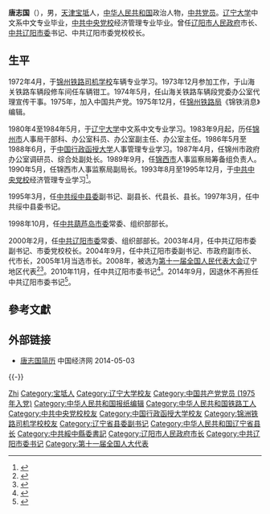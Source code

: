 {{Infobox Officeholder
|name              = 唐志国
|original_name     = 
|honorific-suffix  = 
|image             = 
|imagesize         = 
|smallimage        = 
|caption           = 
|office            = {{CPC}}[[中国共产党辽阳市委员会|辽阳市委]]书记
|term_start        = 2010年11月
|term_end          = 2014年9月
|successor         = 
|前任              = [[孙远良|孙远良]]
|继任              = [[王正谱|王正谱]]
|office2           = {{中华人民共和国国徽}}[[辽阳市人民政府|辽阳市人民政府]]市长
|term_start2       = 2004年9月
|term_end2         = 2010年11月
|前任2             = [[孙远良|孙远良]]
|继任2             = [[王正谱|王正谱]]
|Native place      = [[天津|天津]][[宝坻|宝坻]]
|birth_date        = 1954年10月
|birth_place       = {{CHN}}[[河北省|河北省]][[天津专区|天津专区]][[宝坻县|宝坻县]]
|death_date        = 
|death_place       = 
|nationality       = {{PRC}}
|ethnicity         = [[汉族|汉族]]
|spouse            = 
|party             = {{CPC}}
|children          = 
|alma_mater        = [[中共中央党校|中共中央党校]]<br/>[[中国行政函授大学|中国行政函授大学]]<br/>[[辽宁大学|辽宁大学]]<br/>[[锦州铁路司机学校|锦州铁路司机学校]]
|occupation        = [[工人|工人]]<br/>[[编辑|编辑]]<br/>中华人民共和国[[中华人民共和国公务员|公务员]]<br/>中国共产党高级[[干部|干部]]
|profession        = 
|educate =
|past =
|signature         = 
|website           = 
}}
'''唐志国'''（{{bd|1954年|10月|}}），男，[[天津|天津]][[宝坻|宝坻]]人，[[中华人民共和国|中华人民共和国]]政治人物，[[中共党员|中共党员]]。[[辽宁大学|辽宁大学]]中文系中文专业毕业，[[中共中央党校|中共中央党校]]经济管理专业毕业。曾任[[辽阳市人民政府|辽阳市人民政府]]市长、[[中共辽阳市委|中共辽阳市委]]书记、中共辽阳市委党校校长。

== 生平 ==
1972年4月，于[[锦州铁路司机学校|锦州铁路司机学校]]车辆专业学习。1973年12月参加工作，于山海关铁路车辆段修车间任车辆钳工。1974年5月，任山海关铁路车辆段党委办公室代理宣传干事。1975年，加入中国共产党。1975年12月，任[[锦州铁路局|锦州铁路局]]《锦铁消息》编辑。

1980年4至1984年5月，于[[辽宁大学|辽宁大学]]中文系中文专业学习。1983年9月起，历任[[锦州市|锦州市]]人事局干部科、办公室科员、办公室副主任、办公室主任。1986年5月至1988年6月，于[[中国行政函授大学|中国行政函授大学]]人事管理专业学习。1987年4月，任锦州市政府办公室调研员、综合处副处长。1989年9月，任[[锦西市|锦西市]]人事监察局筹备组负责人。1990年5月，任锦西市人事监察局副局长。1993年8月至1995年12月，于[[中共中央党校|中共中央党校]]经济管理专业学习<ref>{{cite web |title=辽宁辽阳市长王正谱任市委书记 唐志国不再任书记职务 |url=http://ln.ifeng.com/news/la/detail_2014_09/19/2931654_1.shtml |website=凤凰网 |accessdate=2014-09-19 |archive-date=2021-05-25 |archive-url=https://web.archive.org/web/20210525181600/http://ln.ifeng.com/news/la/detail_2014_09/19/2931654_1.shtml |dead-url=no }}</ref>。

1995年3月，任[[中共绥中县委|中共绥中县委]]副书记、副县长、代县长、县长。1997年3月，任中共绥中县委书记。

1998年10月，任[[中共葫芦岛市委|中共葫芦岛市委]]常委、组织部部长。

2000年2月，任[[中共辽阳市委|中共辽阳市委]]常委、组织部部长。2003年4月，任中共辽阳市委副书记、市委党校校长。2004年9月，任中共辽阳市委副书记、市政府副市长、代市长，2005年1月当选市长。2008年，被选为[[第十一届全国人民代表大会|第十一届全国人民代表大会]]辽宁地区代表<ref>{{cite web|author=新华网|title=第十一届全国人大代表|url=http://news.xinhuanet.com/ziliao/2008-03/03/content_7708230.htm?node=36628|publisher=新华网|accessdate=2014-01-07|archive-date=2014-01-10|archive-url=https://web.archive.org/web/20140110211415/http://news.xinhuanet.com/ziliao/2008-03/03/content_7708230.htm?node=36628|dead-url=no}}</ref><ref>{{cite news|title=全国人大代表信息-唐志国|url=http://210.82.31.1:8084/delegate/viewDelegate.action?dbid=110450|accessdate=2013-04-05|newspaper=全国人大网|archive-url=https://web.archive.org/web/20140306041322/http://www.npc.gov.cn/delegate/viewDelegate.action?dbid=110450|archive-date=2014-03-06|dead-url=yes}}</ref>。2010年11月，任中共辽阳市委书记<ref>{{cite web|accessdate=2014-06-03|url=http://www.ce.cn/xwzx/gnsz/gdxw/201011/01/t20101101_21932180.shtml|title=唐志国任辽阳市委书记|publisher=中国经济网|archive-url=https://web.archive.org/web/20140607044832/http://www.ce.cn/xwzx/gnsz/gdxw/201011/01/t20101101_21932180.shtml|archive-date=2014-06-07|dead-url=yes}}</ref>。2014年9月，因退休不再担任中共辽阳市委书记<ref>{{cite news|title=王正谱任辽阳市委书记 唐志国不再担任|url=http://district.ce.cn/newarea/sddy/201409/19/t20140919_3563474.shtml|accessdate=2016-10-30|newspaper=中国经济网|archive-date=2016-10-31|archive-url=https://web.archive.org/web/20161031085019/http://district.ce.cn/newarea/sddy/201409/19/t20140919_3563474.shtml|dead-url=no}}</ref>。

== 參考文獻 ==
{{reflist}}

== 外部链接 ==
* [http://district.ce.cn/zt/rwk/sf/ln/rs/201205/18/t20120518_23334038.shtml 唐志国简历]{{Wayback|url=http://district.ce.cn/zt/rwk/sf/ln/rs/201205/18/t20120518_23334038.shtml |date=20181104132912 }} 中国经济网 2014-05-03

{{-}}
{{start box}}
{{s-ppo|cpc}}
{{s-before|[[孙远良|孙远良]]}}
{{s-title|[[中國共產黨辽阳市委員會|中國共產黨辽阳市委員會]]书记|2010年11月－2014年9月}}
{{s-after|[[王正谱|王正谱]]}}
{{s-gov|prc}}
{{s-before|[[孙远良|孙远良]]}}
{{s-title|[[遼陽市人民政府|遼陽市人民政府]]市長|2004年9月－2010年11月}}
{{s-after|[[王正谱|王正谱]]}}
{{end box}}

{{Authority control}}
{{DEFAULTSORT:Tang}}
[[Category:唐姓|Zhi]]
[[Category:宝坻人|Category:宝坻人]]
[[Category:辽宁大学校友|Category:辽宁大学校友]]
[[Category:中国共产党党员_(1975年入党)|Category:中国共产党党员 (1975年入党)]]
[[Category:中华人民共和国报纸编辑|Category:中华人民共和国报纸编辑]]
[[Category:中华人民共和国铁路工人|Category:中华人民共和国铁路工人]]
[[Category:中共中央党校校友|Category:中共中央党校校友]]
[[Category:中国行政函授大学校友|Category:中国行政函授大学校友]]
[[Category:锦洲铁路司机学校校友|Category:锦洲铁路司机学校校友]]
[[Category:辽宁省县委副书记|Category:辽宁省县委副书记]]
[[Category:中华人民共和国辽宁省县长|Category:中华人民共和国辽宁省县长]]
[[Category:中共綏中縣委書記|Category:中共綏中縣委書記]]
[[Category:辽阳市人民政府市长|Category:辽阳市人民政府市长]]
[[Category:中共辽阳市委书记|Category:中共辽阳市委书记]]
[[Category:第十一届全国人大代表|Category:第十一届全国人大代表]]